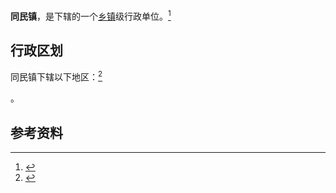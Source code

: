 {{中国乡级行政区|52/03/30/102/000}}

'''同民镇'''，是{{PRC admin/fullname|52/03/30/102/000|3}}下辖的一个[[乡镇|乡镇]]级行政单位。<ref>{{PRC admin/ref sgc|{{PRC admin/parent|52/03/30/102/000}}}}</ref>

== 行政区划 ==

同民镇下辖以下地区：<ref>{{PRC admin/ref sgc|52/03/30/102/000}}</ref>

{{PRC admin/children|52/03/30/102/000}}。

== 参考资料 ==

{{reflist}}

{{貴州行政区划小作品}}
{{PRC admin/navcat|52/03/30/102/000}}